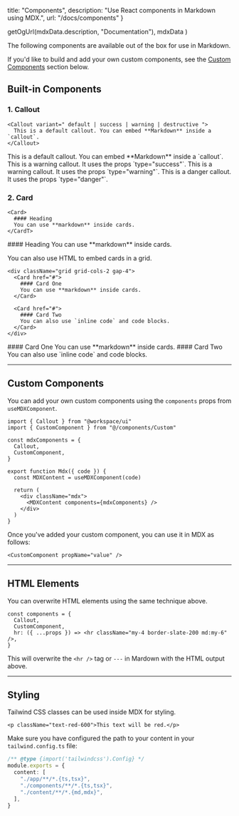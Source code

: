 
  title: "Components",
  description: "Use React components in Markdown using MDX.",
  url: "/docs/components"
}

  getOgUrl(mdxData.description, "Documentation"),
  mdxData
)

<Heading title={mdxData.title} description={mdxData.description} />

The following components are available out of the box for use in Markdown.

If you'd like to build and add your own custom components, see the [Custom Components](#custom-components) section below.

## Built-in Components

### 1. Callout

```tsx
<Callout variant=" default | success | warning | destructive ">
  This is a default callout. You can embed **Markdown** inside a `callout`.
</Callout>
```

<Callout>
  This is a default callout. You can embed **Markdown** inside a `callout`.
</Callout>

<Callout variant="success">
  This is a warning callout. It uses the props `type="success"`.
</Callout>

<Callout variant="warning">
  This is a warning callout. It uses the props `type="warning"`.
</Callout>

<Callout variant="destructive">
  This is a danger callout. It uses the props `type="danger"`.
</Callout>

### 2. Card

```mdx
<Card>
  #### Heading
  You can use **markdown** inside cards.
</CardT>
```

<Card href="#">
  #### Heading
  You can use **markdown** inside cards.
</Card>

You can also use HTML to embed cards in a grid.

```mdx
<div className="grid grid-cols-2 gap-4">
  <Card href="#">
    #### Card One
    You can use **markdown** inside cards.
  </Card>

  <Card href="#">
    #### Card Two
    You can also use `inline code` and code blocks.
  </Card>
</div>
```

<div className="grid grid-cols-2 gap-4">
  <Card href="#">
    #### Card One
    You can use **markdown** inside cards.
  </Card>

  <Card href="#">
    #### Card Two
    You can also use `inline code` and code blocks.
  </Card>
</div>

---

## Custom Components

You can add your own custom components using the `components` props from `useMDXComponent`.

```tsx {2,6}
import { Callout } from "@workspace/ui"
import { CustomComponent } from "@/components/Custom"

const mdxComponents = {
  Callout,
  CustomComponent,
}

export function Mdx({ code }) {
  const MDXContent = useMDXComponent(code)

  return (
    <div className="mdx">
      <MDXContent components={mdxComponents} />
    </div>
  )
}
```

Once you've added your custom component, you can use it in MDX as follows:

```tsx
<CustomComponent propName="value" />
```

---

## HTML Elements

You can overwrite HTML elements using the same technique above.

```tsx {4}
const components = {
  Callout,
  CustomComponent,
  hr: ({ ...props }) => <hr className="my-4 border-slate-200 md:my-6" />,
}
```

This will overwrite the `<hr />` tag or `---` in Mardown with the HTML output above.

---

## Styling

Tailwind CSS classes can be used inside MDX for styling.

```tsx
<p className="text-red-600">This text will be red.</p>
```

Make sure you have configured the path to your content in your `tailwind.config.ts` file:

```ts {6}
/** @type {import('tailwindcss').Config} */
module.exports = {
  content: [
    "./app/**/*.{ts,tsx}",
    "./components/**/*.{ts,tsx}",
    "./content/**/*.{md,mdx}",
  ],
}
```

<Pager url={mdxData.url} />
